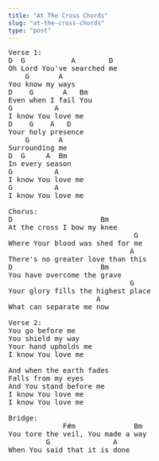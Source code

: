 ```yaml
---
title: "At The Cross Chords"
slug: "at-the-cross-chords"
type: "post"
---
```


<pre>
Verse 1:
D  G           A        D
Oh Lord You've searched me
    G       A
You know my ways
D    G       A   Bm
Even when I fail You
G          A
I know You love me
D    G    A   D
Your holy presence
    G       A
Surrounding me
D  G     A  Bm
In every season
G          A
I know You love me
G          A
I know You love me

Chorus:
D                     Bm
At the cross I bow my knee
                              G
Where Your blood was shed for me
                             A
There's no greater love than this
D                     Bm
You have overcome the grave
                             G
Your glory fills the highest place
                     A
What can separate me now

Verse 2:
You go before me
You shield my way
Your hand upholds me
I know You love me

And when the earth fades
Falls from my eyes
And You stand before me
I know You love me
I know You love me

Bridge:
             F#m              Bm                     
You tore the veil, You made a way
         G               A
When You said that it is done
</pre>